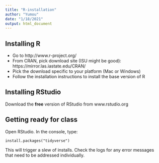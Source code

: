 ```yaml
---
title: "R-installation"
author: "Yumou"
date: "1/18/2021"
output: html_document
---
```



## Installing R

- Go to http://www.r-project.org/
- From CRAN, pick download site (ISU might be good): https://mirror.las.iastate.edu/CRAN/
- Pick the download specific to your platform (Mac or Windows)
- Follow the installation instructions to install the base version of R


## Installing RStudio

Download the **free** version of RStudio from www.rstudio.org

## Getting ready for class

Open RStudio. In the console, type:

```
install.packages("tidyverse")
```

This will trigger a slew of installs. Check the logs for any error messages that need to be addressed individually.
